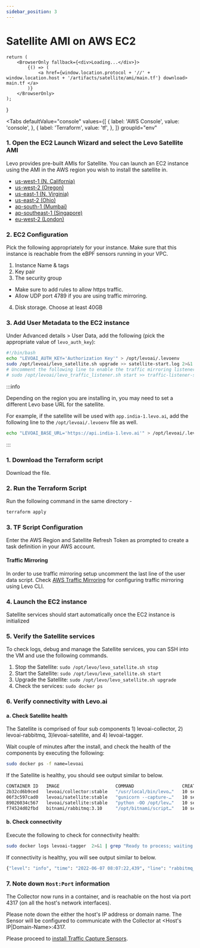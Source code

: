 ```yaml
---
sidebar_position: 3
---
```


# Satellite AMI on AWS EC2


    return (
        <BrowserOnly fallback={<div>Loading...</div>}>
            {() => (
                <a href={window.location.protocol + '//' + window.location.host + '/artifacts/satellite/ami/main.tf'} download> main.tf </a>
            )}
        </BrowserOnly>
    );
}

<Tabs
    defaultValue="console"
    values={[
        { label: 'AWS Console', value: 'console', },
        { label: 'Terraform', value: 'tf', },
    ]}
    groupId="env"
>
<TabItem value="console">

### 1. Open the EC2 Launch Wizard and select the Levo Satellite AMI
Levo provides pre-built AMIs for Satellite. You can launch an EC2 instance using the AMI in the AWS region you wish to install the satellite in.

<ul>
    <li> <a href="https://us-west-2.console.aws.amazon.com/ec2/home?region=us-west-1#LaunchInstances:ami=ami-0080f67c406a8e836;instanceType=c6a.xlarge">us-west-1 (N. California)</a> </li>
    <li> <a href="https://us-west-2.console.aws.amazon.com/ec2/home?region=us-west-2#LaunchInstances:ami=ami-09cc59369bf39272b;instanceType=c6a.xlarge">us-west-2 (Oregon)</a> </li>
    <li> <a href="https://us-west-2.console.aws.amazon.com/ec2/home?region=us-east-1#LaunchInstances:ami=ami-03cf724298d12783b;instanceType=c6a.xlarge">us-east-1 (N. Virginia)</a> </li>
    <li> <a href="https://us-west-2.console.aws.amazon.com/ec2/home?region=us-east-2#LaunchInstances:ami=ami-04df19b9035976a79;instanceType=c6a.xlarge">us-east-2 (Ohio)</a> </li>
    <li> <a href="https://us-west-2.console.aws.amazon.com/ec2/home?region=ap-south-1#LaunchInstances:ami=ami-03effa71398878b37;instanceType=c6a.xlarge">ap-south-1 (Mumbai)</a> </li>
    <li> <a href="https://us-west-2.console.aws.amazon.com/ec2/home?region=ap-southeast-1#LaunchInstances:ami=ami-006844540d965f519;instanceType=c6a.xlarge">ap-southeast-1 (Singapore)</a> </li>
    <li> <a href="https://us-west-2.console.aws.amazon.com/ec2/home?region=eu-west-2#LaunchInstances:ami=ami-0e0418c44c42c3b56;instanceType=c6a.xlarge">eu-west-2 (London)</a> </li>
</ul>


### 2. EC2 Configuration
Pick the following appropriately for your instance. Make sure that this instance is reachable from the eBPF sensors running in your VPC.

1. Instance Name & tags
2. Key pair
3. The security group
- Make sure to add rules to allow https traffic.
- Allow UDP port 4789 if you are using traffic mirroring.
4. Disk storage. Choose at least 40GB

### 3. Add User Metadata to the EC2 instance
Under Advanced details > User Data, add the following (pick the appropriate value of `levo_auth_key`):

```bash
#!/bin/bash
echo "LEVOAI_AUTH_KEY='Authorization Key'" > /opt/levoai/.levoenv
sudo /opt/levoai/levo_satellite.sh upgrade >> satellite-start.log 2>&1
# Uncomment the following line to enable the traffic mirroring listener
# sudo /opt/levoai/levo_traffic_listener.sh start >> traffic-listener-start.log 2>&1
```

:::info

Depending on the region you are installing in, you may need to set a different Levo base URL for the satellite.

For example, if the satellite will be used with `app.india-1.levo.ai`, add the following line to the `/opt/levoai/.levoenv` file as well.

```bash
echo "LEVOAI_BASE_URL='https://api.india-1.levo.ai'" > /opt/levoai/.levoenv
```

:::

</TabItem>

<TabItem value="tf">

### 1. Download the Terraform script

Download the <DownloadAMIMainTF/> file.

### 2. Run the Terraform Script

Run the following command in the same directory -

```bash
terraform apply
```
### 3. TF Script Configuration

Enter the AWS Region and Satellite Refresh Token as prompted to create a task definition in your AWS account.

</TabItem>
</Tabs>

#### Traffic Mirroring

In order to use traffic mirroring setup uncomment the last line of the user data script.
Check [AWS Traffic Mirroring](/install-traffic-capture-sensors/aws-traffic-mirroring.md) for configuring traffic mirroring using Levo CLI.


### 4. Launch the EC2 instance
Satellite services should start automatically once the EC2 instance is initialized

### 5. Verify the Satellite services
To check logs, debug and manage the Satellite services, you can SSH into the VM and use the following commands.
1. Stop the Satellite: `sudo /opt/levo/levo_satellite.sh stop`
2. Start the Satellite: `sudo /opt/levo/levo_satellite.sh start`
3. Upgrade the Satellite: `sudo /opt/levo/levo_satellite.sh upgrade`
4. Check the services: `sudo docker ps`

### 6. Verify connectivity with Levo.ai

#### a. Check Satellite health

The Satellite is comprised of four sub components 1) levoai-collector, 2) levoai-rabbitmq, 3)levoai-satellite, and 4) levoai-tagger.

Wait couple of minutes after the install, and check the health of the components by executing the following:

```bash
sudo docker ps -f name=levoai
```

If the Satellite is healthy, you should see output similar to below.

```bash
CONTAINER ID   IMAGE                     COMMAND                  CREATED             STATUS                  PORTS                                                                                                                                    NAMES
2b32cd6b9ced   levoai/collector:stable   "/usr/local/bin/levo…"   10 seconds ago      Up 8 seconds            0.0.0.0:4317->4317/tcp, 9411/tcp                                                                                                         levoai-collector
06f3c597cad0   levoai/satellite:stable   "gunicorn --capture-…"   10 seconds ago      Up 9 seconds            0.0.0.0:9999->9999/tcp                                                                                                                   levoai-satellite
89026034c567   levoai/satellite:stable   "python -OO /opt/lev…"   10 seconds ago      Up Less than a second                                                                                                                                            levoai-tagger
f74524d02fbd   bitnami/rabbitmq:3.10     "/opt/bitnami/script…"   10 seconds ago      Up 9 seconds            5551-5552/tcp, 0.0.0.0:4369->4369/tcp, 5671/tcp, 0.0.0.0:5672->5672/tcp, 0.0.0.0:15672->15672/tcp, 0.0.0.0:25672->25672/tcp, 15671/tcp   levoai-rabbitmq
```

#### b. Check connectivity
Execute the following to check for connectivity health:

```bash
sudo docker logs levoai-tagger  2>&1 | grep "Ready to process; waiting for messages."
```
If connectivity is healthy, you will see output similar to below.

```bash
{"level": "info", "time": "2022-06-07 08:07:22,439", "line": "rabbitmq_client.py:155", "version": "fc628b50354bf94e544eef46751d44945a2c55bc", "module": "/opt/levoai/e7s/src/python/levoai_e7s/satellite/rabbitmq_client.py", "message": "Ready to process; waiting for messages."}
```

### 7. Note down `Host:Port` information
The Collector now runs in a container, and is reachable on the host via port 4317 (on all the host's network interfaces).

Please note down the either the host's IP address or domain name. The Sensor will be configured to communicate with the Collector at <Host's IP|Domain-Name>:4317.

Please proceed to [install Traffic Capture Sensors](/install-traffic-capture-sensors).

<br></br>
